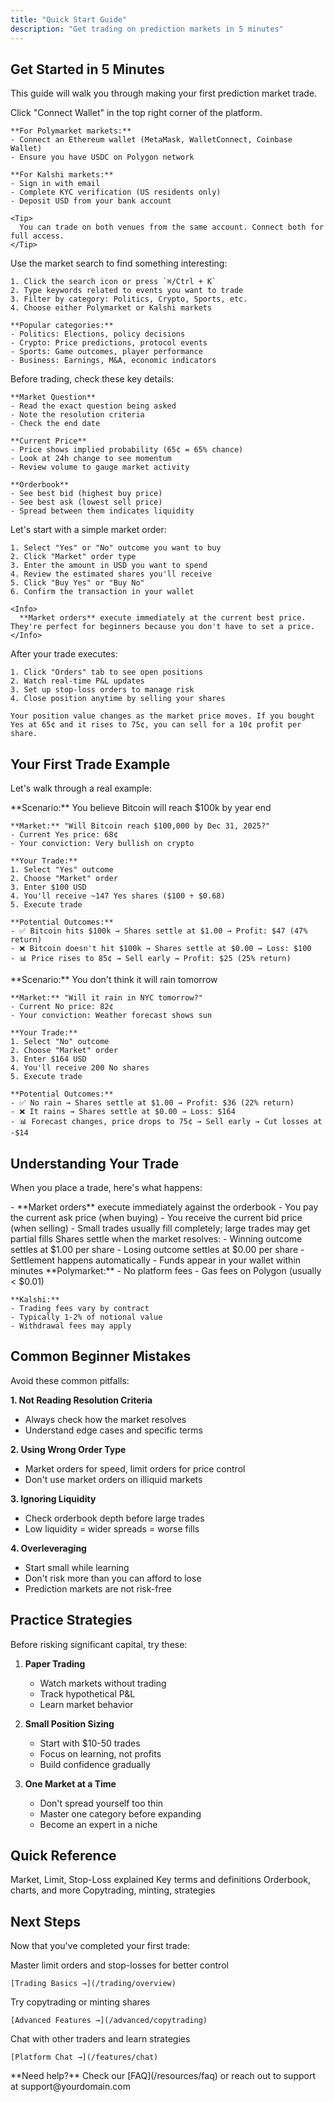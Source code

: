 ```yaml
---
title: "Quick Start Guide"
description: "Get trading on prediction markets in 5 minutes"
---
```


## Get Started in 5 Minutes

This guide will walk you through making your first prediction market trade.

<Steps>
  <Step title="Connect Your Wallet">
    Click "Connect Wallet" in the top right corner of the platform.
    
    **For Polymarket markets:**
    - Connect an Ethereum wallet (MetaMask, WalletConnect, Coinbase Wallet)
    - Ensure you have USDC on Polygon network
    
    **For Kalshi markets:**
    - Sign in with email
    - Complete KYC verification (US residents only)
    - Deposit USD from your bank account
    
    <Tip>
      You can trade on both venues from the same account. Connect both for full access.
    </Tip>
  </Step>
  
  <Step title="Find a Market">
    Use the market search to find something interesting:
    
    1. Click the search icon or press `⌘/Ctrl + K`
    2. Type keywords related to events you want to trade
    3. Filter by category: Politics, Crypto, Sports, etc.
    4. Choose either Polymarket or Kalshi markets
    
    **Popular categories:**
    - Politics: Elections, policy decisions
    - Crypto: Price predictions, protocol events
    - Sports: Game outcomes, player performance
    - Business: Earnings, M&A, economic indicators
  </Step>
  
  <Step title="Understand the Market">
    Before trading, check these key details:
    
    **Market Question**
    - Read the exact question being asked
    - Note the resolution criteria
    - Check the end date
    
    **Current Price**
    - Price shows implied probability (65¢ = 65% chance)
    - Look at 24h change to see momentum
    - Review volume to gauge market activity
    
    **Orderbook**
    - See best bid (highest buy price)
    - See best ask (lowest sell price)
    - Spread between them indicates liquidity
  </Step>
  
  <Step title="Place Your First Trade">
    Let's start with a simple market order:
    
    1. Select "Yes" or "No" outcome you want to buy
    2. Click "Market" order type
    3. Enter the amount in USD you want to spend
    4. Review the estimated shares you'll receive
    5. Click "Buy Yes" or "Buy No"
    6. Confirm the transaction in your wallet
    
    <Info>
      **Market orders** execute immediately at the current best price. They're perfect for beginners because you don't have to set a price.
    </Info>
  </Step>
  
  <Step title="Monitor Your Position">
    After your trade executes:
    
    1. Click "Orders" tab to see open positions
    2. Watch real-time P&L updates
    3. Set up stop-loss orders to manage risk
    4. Close position anytime by selling your shares
    
    Your position value changes as the market price moves. If you bought Yes at 65¢ and it rises to 75¢, you can sell for a 10¢ profit per share.
  </Step>
</Steps>

## Your First Trade Example

Let's walk through a real example:

<Tabs>
  <Tab title="Buying Yes">
    **Scenario:** You believe Bitcoin will reach $100k by year end
    
    **Market:** "Will Bitcoin reach $100,000 by Dec 31, 2025?"
    - Current Yes price: 68¢
    - Your conviction: Very bullish on crypto
    
    **Your Trade:**
    1. Select "Yes" outcome
    2. Choose "Market" order
    3. Enter $100 USD
    4. You'll receive ~147 Yes shares ($100 ÷ $0.68)
    5. Execute trade
    
    **Potential Outcomes:**
    - ✅ Bitcoin hits $100k → Shares settle at $1.00 → Profit: $47 (47% return)
    - ❌ Bitcoin doesn't hit $100k → Shares settle at $0.00 → Loss: $100
    - 📊 Price rises to 85¢ → Sell early → Profit: $25 (25% return)
  </Tab>
  
  <Tab title="Selling No">
    **Scenario:** You don't think it will rain tomorrow
    
    **Market:** "Will it rain in NYC tomorrow?"
    - Current No price: 82¢
    - Your conviction: Weather forecast shows sun
    
    **Your Trade:**
    1. Select "No" outcome  
    2. Choose "Market" order
    3. Enter $164 USD
    4. You'll receive 200 No shares
    5. Execute trade
    
    **Potential Outcomes:**
    - ✅ No rain → Shares settle at $1.00 → Profit: $36 (22% return)
    - ❌ It rains → Shares settle at $0.00 → Loss: $164
    - 📊 Forecast changes, price drops to 75¢ → Sell early → Cut losses at -$14
  </Tab>
</Tabs>

## Understanding Your Trade

When you place a trade, here's what happens:

<AccordionGroup>
  <Accordion title="Execution">
    - **Market orders** execute immediately against the orderbook
    - You pay the current ask price (when buying)
    - You receive the current bid price (when selling)
    - Small trades usually fill completely; large trades may get partial fills
  </Accordion>
  
  <Accordion title="Settlement">
    Shares settle when the market resolves:
    - Winning outcome settles at $1.00 per share
    - Losing outcome settles at $0.00 per share
    - Settlement happens automatically
    - Funds appear in your wallet within minutes
  </Accordion>
  
  <Accordion title="Fees">
    **Polymarket:**
    - No platform fees
    - Gas fees on Polygon (usually < $0.01)
    
    **Kalshi:**
    - Trading fees vary by contract
    - Typically 1-2% of notional value
    - Withdrawal fees may apply
  </Accordion>
</AccordionGroup>

## Common Beginner Mistakes

<Warning>
  Avoid these common pitfalls:
  
  **1. Not Reading Resolution Criteria**
  - Always check how the market resolves
  - Understand edge cases and specific terms
  
  **2. Using Wrong Order Type**
  - Market orders for speed, limit orders for price control
  - Don't use market orders on illiquid markets
  
  **3. Ignoring Liquidity**
  - Check orderbook depth before large trades
  - Low liquidity = wider spreads = worse fills
  
  **4. Overleveraging**
  - Start small while learning
  - Don't risk more than you can afford to lose
  - Prediction markets are not risk-free
</Warning>

## Practice Strategies

Before risking significant capital, try these:

1. **Paper Trading**
   - Watch markets without trading
   - Track hypothetical P&L
   - Learn market behavior

2. **Small Position Sizing**
   - Start with $10-50 trades
   - Focus on learning, not profits
   - Build confidence gradually

3. **One Market at a Time**
   - Don't spread yourself too thin
   - Master one category before expanding
   - Become an expert in a niche

## Quick Reference

<CardGroup cols={2}>
  <Card title="Order Types" icon="list" href="/trading/overview">
    Market, Limit, Stop-Loss explained
  </Card>
  
  <Card title="Glossary" icon="book" href="/resources/glossary">
    Key terms and definitions
  </Card>
  
  <Card title="Platform Features" icon="desktop" href="/features/orderbook">
    Orderbook, charts, and more
  </Card>
  
  <Card title="Advanced Trading" icon="graduation-cap" href="/advanced/copytrading">
    Copytrading, minting, strategies
  </Card>
</CardGroup>

## Next Steps

Now that you've completed your first trade:

<Steps>
  <Step title="Learn Order Types">
    Master limit orders and stop-losses for better control
    
    [Trading Basics →](/trading/overview)
  </Step>
  
  <Step title="Explore Advanced Features">
    Try copytrading or minting shares
    
    [Advanced Features →](/advanced/copytrading)
  </Step>
  
  <Step title="Join the Community">
    Chat with other traders and learn strategies
    
    [Platform Chat →](/features/chat)
  </Step>
</Steps>

<Note>
  **Need help?** Check our [FAQ](/resources/faq) or reach out to support at support@yourdomain.com
</Note>
